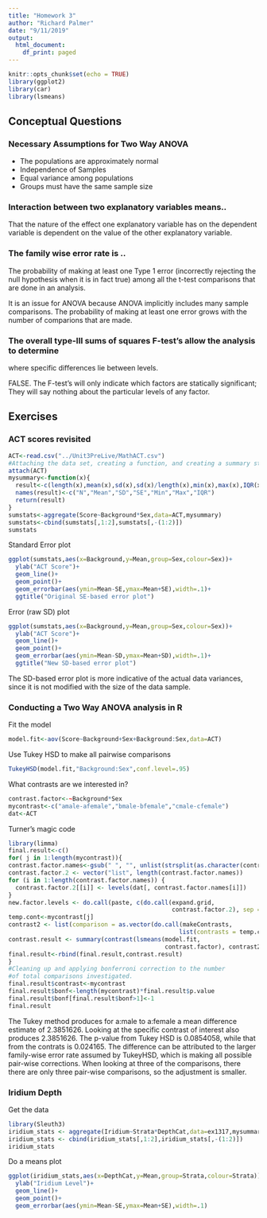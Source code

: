 ```yaml
---
title: "Homework 3"
author: "Richard Palmer"
date: "9/11/2019"
output:
  html_document:
    df_print: paged
---
```


```r
knitr::opts_chunk$set(echo = TRUE)
library(ggplot2)
library(car)
library(lsmeans)
```

## Conceptual Questions

### Necessary Assumptions for Two Way ANOVA

- The populations are approximately normal
- Independence of Samples
- Equal variance among populations
- Groups must have the same sample size

### Interaction between two explanatory variables means..

That the nature of the effect one explanatory variable has on
the dependent variable is dependent on the value of the other 
explanatory variable.

### The family wise error rate is ..

The probability of making at least one Type 1 error (incorrectly rejecting the null
hypothesis when it is in fact true) among all the t-test comparisons that are 
done in an analysis.

It is an issue for ANOVA because ANOVA implicitly includes many sample comparisons.
The probability of making at least one error grows with the number of 
comparions that are made.

### The overall type-III sums of squares F-test's allow the analysis to determine
where specific differences lie between levels.

FALSE.  The F-test's will only indicate which factors are statically significant;
They will say nothing about the particular levels of any factor.

## Exercises

### ACT scores revisited

```r
ACT<-read.csv("../Unit3PreLive/MathACT.csv")
#Attaching the data set, creating a function, and creating a summary stats table.  Note: In line 44 below, you can add other statistics like median, IQR,etc.
attach(ACT)
mysummary<-function(x){
  result<-c(length(x),mean(x),sd(x),sd(x)/length(x),min(x),max(x),IQR(x))
  names(result)<-c("N","Mean","SD","SE","Min","Max","IQR")
  return(result)
}
sumstats<-aggregate(Score~Background*Sex,data=ACT,mysummary)
sumstats<-cbind(sumstats[,1:2],sumstats[,-(1:2)])
sumstats
```

Standard Error plot
```r
ggplot(sumstats,aes(x=Background,y=Mean,group=Sex,colour=Sex))+
  ylab("ACT Score")+
  geom_line()+
  geom_point()+
  geom_errorbar(aes(ymin=Mean-SE,ymax=Mean+SE),width=.1)+
  ggtitle("Original SE-based error plot")
```

Error (raw SD) plot
```r
ggplot(sumstats,aes(x=Background,y=Mean,group=Sex,colour=Sex))+
  ylab("ACT Score")+
  geom_line()+
  geom_point()+
  geom_errorbar(aes(ymin=Mean-SD,ymax=Mean+SD),width=.1)+
  ggtitle("New SD-based error plot")
```

The SD-based error plot is more indicative of the actual data variances,
since it is not modified with the size of the data sample.

### Conducting a Two Way ANOVA analysis in R

Fit the model 
```r
model.fit<-aov(Score~Background+Sex+Background:Sex,data=ACT)
```

Use Tukey HSD to make all pairwise comparisons
```r
TukeyHSD(model.fit,"Background:Sex",conf.level=.95)
```

What contrasts are we interested in?
```r
contrast.factor<-~Background*Sex
mycontrast<-c("amale-afemale","bmale-bfemale","cmale-cfemale")
dat<-ACT
```

Turner's magic code
```r
library(limma)
final.result<-c()
for( j in 1:length(mycontrast)){
contrast.factor.names<-gsub(" ", "", unlist(strsplit(as.character(contrast.factor),split = "*", fixed = T))[-1])
contrast.factor.2 <- vector("list", length(contrast.factor.names))
for (i in 1:length(contrast.factor.names)) {
  contrast.factor.2[[i]] <- levels(dat[, contrast.factor.names[i]])
}
new.factor.levels <- do.call(paste, c(do.call(expand.grid, 
                                              contrast.factor.2), sep = ""))
temp.cont<-mycontrast[j]
contrast2 <- list(comparison = as.vector(do.call(makeContrasts, 
                                                list(contrasts = temp.cont, levels = new.factor.levels))))
contrast.result <- summary(contrast(lsmeans(model.fit, 
                                            contrast.factor), contrast2, by = NULL))
final.result<-rbind(final.result,contrast.result)
}
#Cleaning up and applying bonferroni correction to the number
#of total comparisons investigated.
final.result$contrast<-mycontrast
final.result$bonf<-length(mycontrast)*final.result$p.value
final.result$bonf[final.result$bonf>1]<-1
final.result

```

The Tukey method produces for a:male to a:female a mean difference
estimate of 2.3851626.  Looking at the specific contrast of interest
also produces 2.3851626.  The p-value from Tukey HSD is 0.0854058,
while that from the contrats is 0.024165.  The difference can be
attributed to the larger family-wise error rate assumed by TukeyHSD,
which is making all possible pair-wise corrections.  When looking 
at three of the comparisons, there there are only three pair-wise
comparisons, so the adjustment is smaller.

### Iridium Depth

Get the data
```r
library(Sleuth3)
iridium_stats <- aggregate(Iridium~Strata*DepthCat,data=ex1317,mysummary)
iridium_stats <- cbind(iridium_stats[,1:2],iridium_stats[,-(1:2)])
iridium_stats
```

Do a means plot
```r
ggplot(iridium_stats,aes(x=DepthCat,y=Mean,group=Strata,colour=Strata))+
  ylab("Iridium Level")+
  geom_line()+
  geom_point()+
  geom_errorbar(aes(ymin=Mean-SE,ymax=Mean+SE),width=.1)
```




